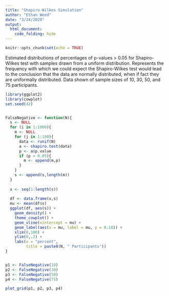 ```yaml
---
title: "Shapiro-Wilkes Simulation"
author: "Ethan Weed"
date: "3/24/2020"
output:
  html_document:
    code_folding: hide
---
```


```r
knitr::opts_chunk$set(echo = TRUE)
```
Estimated distributions of percentages of p-values > 0.05 for Shapiro-Wilkes test with samples drawn from a uniform distribution. Represents the frequency with which we could expect the Shapiro-Wilkes test would lead to the conclusion that the data are normally distributed, when if fact they are uniformally distributed. Data shown of sample sizes of 10, 30, 50, and 75 participants.
```r
library(ggplot2)
library(cowplot)
set.seed(42)


FalseNegative <- function(N){
  s <- NULL
  for (i in 1:1000){
    m <- NULL
    for (j in 1:100){
      data <- runif(N)
      a <- shapiro.test(data) 
      p <- a$p.value
      if (p > 0.05){
        m <- append(m,p)
      }
    }
    s <- append(s,length(m))
  }
  
  x <- seq(1:length(s))
  
  df <- data.frame(x,s)
  mu <- mean(df$s)
  ggplot(df, aes(s)) +
    geom_density() +
    theme_cowplot() +
    geom_vline(xintercept = mu) +
    geom_label(aes(x = mu, label = mu, y = 0.18)) +
    xlim(0,100) +
    ylim(0,.2) +
    labs(x = "percent",
         title = paste0(N, " Participants"))
}


p1 <- FalseNegative(10)
p2 <- FalseNegative(30)
p3 <- FalseNegative(50)
p4 <- FalseNegative(75)

plot_grid(p1, p2, p3, p4)

```

